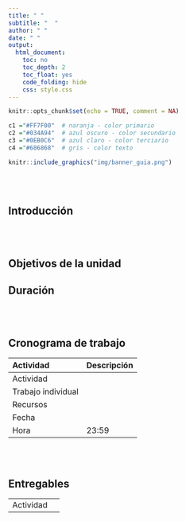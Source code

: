 ```yaml
---
title: " "
subtitle: "  "
author: " "
date: " "
output:
  html_document:
    toc: no
    toc_depth: 2
    toc_float: yes
    code_folding: hide
    css: style.css
---
```



```r
knitr::opts_chunk$set(echo = TRUE, comment = NA)

c1 ="#FF7F00"  # naranja - color primario 
c2 ="#034A94"  # azul oscuro - color secundario
c3 ="#0EB0C6"  # azul claro - color terciario
c4 ="#686868"  # gris - color texto
```


```r
knitr::include_graphics("img/banner_guia.png")
```


<br/><br/>


## **Introducción**



<br/><br/>

## **Objetivos de la unidad**



## **Duración**




<br/><br/>

## **Cronograma de trabajo**

|Actividad           | Descripción                    | 
|:-------------------|:-----------------------------  |
|Actividad           |                                |
|Trabajo  individual |                                |
|Recursos            |                                |
|Fecha               |                                |
|Hora                | 23:59                          |

<br/><br/>

## **Entregables** 

|                  |                                         |
|:-----------------|:----------------------------------------|
| Actividad        |                                         |


<br/><br/><br/><br/>




